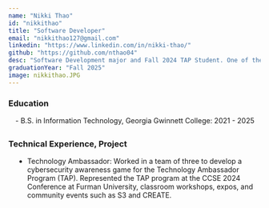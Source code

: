```yaml
---
name: "Nikki Thao"
id: "nikkithao"
title: "Software Developer"
email: "nikkithao127@gmail.com"
linkedin: "https://www.linkedin.com/in/nikki-thao/"
github: "https://github.com/nthao04"
desc: "Software Development major and Fall 2024 TAP Student. One of the developers for Pizza Heist: A Cybersecurity Awareness Game."
graduationYear: "Fall 2025"
image: nikkithao.JPG
---
```


### Education
<div style="margin-left:1em; margin-bottom:2em">
- B.S. in Information Technology, Georgia Gwinnett College: 2021 - 2025
</div>

### Technical Experience, Project
<ul style="list-style-type: disc;width: 90%; margin-bottom: 2em; margin-left:1em">
<li>Technology Ambassador: Worked in a team of three to develop a cybersecurity awareness game for the Technology Ambassador Program (TAP). Represented the TAP program at the CCSE 2024 Conference at Furman University, classroom workshops, expos, and community events such as S3 and CREATE.</li>
</ul>
